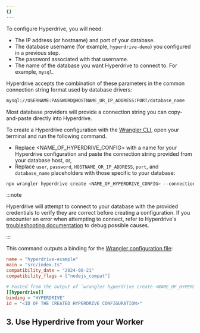 ```yaml
---
{}
---
```



To configure Hyperdrive, you will need:

- The IP address (or hostname) and port of your database.
- The database username (for example, `hyperdrive-demo`) you configured in a previous step.
- The password associated with that username.
- The name of the database you want Hyperdrive to connect to. For example, `mysql`.

Hyperdrive accepts the combination of these parameters in the common connection string format used by database drivers:

```txt
mysql://USERNAME:PASSWORD@HOSTNAME_OR_IP_ADDRESS:PORT/database_name
```

Most database providers will provide a connection string you can copy-and-paste directly into Hyperdrive.

To create a Hyperdrive configuration with the [Wrangler CLI](/workers/wrangler/install-and-update/), open your terminal and run the following command.

- Replace \<NAME_OF_HYPERDRIVE_CONFIG> with a name for your Hyperdrive configuration and paste the connection string provided from your database host, or,
- Replace `user`, `password`, `HOSTNAME_OR_IP_ADDRESS`, `port`, and `database_name` placeholders with those specific to your database:

```sh
npx wrangler hyperdrive create <NAME_OF_HYPERDRIVE_CONFIG> --connection-string="mysql://user:password@HOSTNAME_OR_IP_ADDRESS:PORT/database_name"
```

:::note

Hyperdrive will attempt to connect to your database with the provided credentials to verify they are correct before creating a configuration. If you encounter an error when attempting to connect, refer to Hyperdrive's [troubleshooting documentation](/hyperdrive/observability/troubleshooting/) to debug possible causes.

:::

This command outputs a binding for the [Wrangler configuration file](/workers/wrangler/configuration/):

<WranglerConfig>

```toml
name = "hyperdrive-example"
main = "src/index.ts"
compatibility_date = "2024-08-21"
compatibility_flags = ["nodejs_compat"]

# Pasted from the output of `wrangler hyperdrive create <NAME_OF_HYPERDRIVE_CONFIG> --connection-string=[...]` above.
[[hyperdrive]]
binding = "HYPERDRIVE"
id = "<ID OF THE CREATED HYPERDRIVE CONFIGURATION>"
```

</WranglerConfig>

## 3. Use Hyperdrive from your Worker

<Render file="use-mysql2-to-make-query" product="hyperdrive" />
